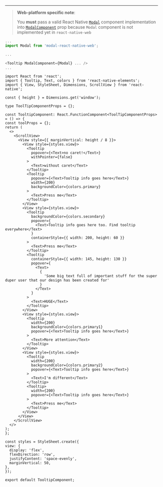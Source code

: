 <!-- Web specific usage which is to be displayed on the documentation and not added as comment in the component. -->

---

> **Web-platform specific note**:
>
> You **must** pass a valid React Native [`Modal`](https://reactnative.dev/docs/modal) component implementation
> into [`ModalComponent`](#modalcomponent) prop because `Modal` component is not implemented yet in `react-native-web`

```js
...
import Modal from 'modal-react-native-web';

...

<Tooltip ModalComponent={Modal} ... />
...
```

```SnackPlayer name=RNE Tooltip
import React from 'react';
import { Tooltip, Text, colors } from 'react-native-elements';
import { View, StyleSheet, Dimensions, ScrollView } from 'react-native';

const { height } = Dimensions.get('window');

type ToolTipComponentProps = {};

const TooltipComponent: React.FunctionComponent<ToolTipComponentProps> = () => {
const toolProps = {};
return (
  <>
    <ScrollView>
      <View style={{ marginVertical: height / 8 }}>
        <View style={styles.view}>
          <Tooltip
            popover={<Text>no caret!</Text>}
            withPointer={false}
          >
            <Text>without caret</Text>
          </Tooltip>
          <Tooltip
            popover={<Text>Tooltip info goes here</Text>}
            width={200}
            backgroundColor={colors.primary}
          >
            <Text>Press me</Text>
          </Tooltip>
        </View>
        <View style={styles.view}>
          <Tooltip
            backgroundColor={colors.secondary}
            popover={
              <Text>Tooltip info goes here too. Find tooltip everywhere</Text>
            }
            containerStyle={{ width: 200, height: 60 }}
          >
            <Text>Press me</Text>
          </Tooltip>
          <Tooltip
            containerStyle={{ width: 145, height: 130 }}
            popover={
              <Text>
                {
                  'Some big text full of important stuff for the super duper user that our design has been created for'
                }
              </Text>
            }
          >
            <Text>HUGE</Text>
          </Tooltip>
        </View>
        <View style={styles.view}>
          <Tooltip
            width={200}
            backgroundColor={colors.primary1}
            popover={<Text>Tooltip info goes here</Text>}
          >
            <Text>More attention</Text>
          </Tooltip>
        </View>
        <View style={styles.view}>
          <Tooltip
            width={200}
            backgroundColor={colors.primary2}
            popover={<Text>Tooltip info goes here</Text>}
          >
            <Text>I'm different</Text>
          </Tooltip>
          <Tooltip>
            width={200}
            popover={<Text>Tooltip info goes here</Text>}
          >
            <Text>Press me</Text>
          </Tooltip>
        </View>
      </View>
    </ScrollView>
  </>
);
};

const styles = StyleSheet.create({
view: {
  display: 'flex',
  flexDirection: 'row',
  justifyContent: 'space-evenly',
  marginVertical: 50,
},
});

export default TooltipComponent;
```

